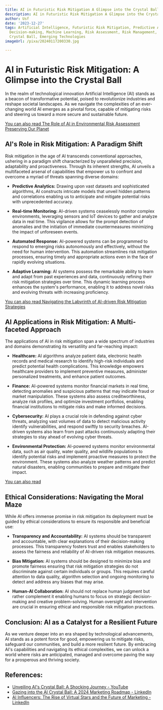 ```yaml
---
title: AI in Futuristic Risk Mitigation A Glimpse into the Crystal Ball
description: AI in Futuristic Risk Mitigation A Glimpse into the Crystal Ball
author: Usf
date: '2023-12-27'
tags: Artificial Intelligence, Futuristic Risk Mitigation, Predictive Analytics, Data-driven
  Decision-making, Machine Learning, Risk Assessment, Risk Management, Scenario Planning,
  Crystal Ball, Emerging Technologies
imageUrl: /pixa/20240117200330.jpg

---
```

# AI in Futuristic Risk Mitigation: A Glimpse into the  Crystal Ball

In the realm of technological innovation Artificial Intelligence (AI) stands as a beacon of transformative  potential, poised to revolutionize industries  and reshape societal landscapes. As we navigate the  complexities of an ever-changing world AI emerges as a  pivotal force, capable of mitigating  risks and steering us  toward a more secure  and sustainable future.

[You  can also  read The Role of AI in Environmental Risk Assessment Preserving Our Planet](The%20Role%20of%20AI%20in%20Environmental%20Risk%20Assessment%20Preserving%20Our%20Planet)


## AI's Role in Risk Mitigation: A Paradigm Shift

Risk mitigation in the age of AI transcends conventional approaches, ushering in a paradigm shift characterized by unparalleled precision, adaptability and proactiveness. Through  its inherent strengths, AI unveils a multifaceted arsenal of capabilities that empower us to confront and overcome a myriad of threats spanning diverse domains:

* **Predictive  Analytics:** Drawing upon vast datasets  and sophisticated algorithms,  AI constructs intricate models that unveil hidden patterns and correlations enabling us to  anticipate and mitigate potential risks with unprecedented accuracy.

*  **Real-time Monitoring:** AI-driven systems ceaselessly monitor complex environments, leveraging sensors and IoT  devices to gather and analyze data in real time. This vigilance allows for the prompt detection of anomalies and  the initiation of immediate  countermeasures minimizing the impact  of unforeseen events.

* **Automated Response:** AI-powered systems can  be programmed to respond to emerging risks autonomously and effectively, without the need  for human intervention. This automation streamlines risk mitigation processes, ensuring timely and appropriate actions even in the face of rapidly evolving situations.

*  **Adaptive Learning:** AI systems possess  the remarkable ability to learn and adapt from past experiences and data, continuously  refining their risk  mitigation strategies over time. This dynamic learning  process enhances the  system's performance, enabling it to address novel risks and evolving threats with increasing proficiency.

[You can also read  Navigating the Labyrinth of AI-driven Risk Mitigation Strategies](Navigating%20the%20Labyrinth%20of%20AI-driven%20Risk%20Mitigation%20Strategies)


## AI Applications in Risk Mitigation: A Multi-faceted Approach

The applications of  AI in risk mitigation span a wide spectrum  of industries and domains demonstrating its versatility and far-reaching impact:

* **Healthcare:** AI  algorithms analyze patient data, electronic health records and medical research to identify high-risk  individuals and predict potential health complications. This knowledge empowers  healthcare providers to  implement preventive measures, administer personalized treatments, and enhance patient outcomes.

* **Finance:** AI-powered  systems monitor financial markets in real  time, detecting anomalies and suspicious patterns that may indicate fraud or market manipulation. These systems also assess  creditworthiness, analyze risk profiles, and optimize investment portfolios, enabling  financial institutions to mitigate risks and make informed decisions.

* **Cybersecurity:** AI plays a crucial role in defending against cyber  threats, analyzing vast volumes of data to detect malicious activity identify vulnerabilities, and respond swiftly to security breaches. AI-driven systems  also learn  from past attacks continuously adapting their strategies to stay ahead of evolving cyber  threats.

* **Environmental Protection:** AI-powered systems monitor environmental data,  such as  air quality,  water quality, and wildlife populations to identify potential risks and implement proactive measures to protect the environment. These systems  also  analyze weather patterns and predict natural disasters, enabling communities to prepare and mitigate their impact.

[You can also read ]()


## Ethical Considerations: Navigating the Moral Maze

While AI offers immense promise in risk mitigation its deployment must be guided by ethical  considerations to ensure its responsible and beneficial use:

* **Transparency and Accountability:** AI  systems should be transparent and accountable, with clear explanations of their decision-making processes. This transparency fosters trust and enables stakeholders to assess the  fairness  and reliability  of AI-driven risk mitigation measures.

* **Bias Mitigation:** AI  systems should be designed to minimize bias  and promote  fairness ensuring that  risk mitigation strategies do not discriminate against certain individuals or groups. This requires  careful  attention to data quality, algorithm selection and ongoing monitoring to  detect  and address  any biases that may arise.

* **Human-AI Collaboration:** AI should not replace human  judgment but  rather complement it enabling humans to focus on strategic decision-making and creative problem-solving.  Human oversight and intervention are crucial in ensuring ethical and responsible risk mitigation practices.

## Conclusion: AI as a  Catalyst for a Resilient Future

As we venture deeper into an era shaped by  technological advancements, AI stands as a  potent force for good, empowering us to mitigate risks, safeguard  our communities, and build a more resilient future. By embracing AI's capabilities  and navigating its ethical complexities, we can unlock a  world where risks are  anticipated, managed and overcome paving the way for a prosperous and thriving society.

## References:
- [Unveiling AI's Crystal Ball: A Shocking Journey - YouTube](https://youtube.com/watch?v=dShKgMMpjd8)
- [Gazing into the AI Crystal Ball: A 2024 Marketing Roadmap - LinkedIn](https://www.linkedin.com/pulse/gazing-ai-crystal-ball-2024-marketing-roadmap-brittney-dorr-bc31c?trk=article-ssr-frontend-pulse_more-articles_related-content-card)
- [AI Influencers: The Rise of Virtual Stars and the Future of Marketing - LinkedIn](https://www.linkedin.com/pulse/ai-influencers-rise-virtual-stars-future-marketing-okami-solutions-gffpc?trk=public_post_main-feed-card_feed-article-content)
